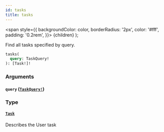 ```yaml
---
id: tasks
title: tasks
---
```


<span
style={{
      backgroundColor: color,
      borderRadius: '2px',
      color: '#fff',
      padding: '0.2rem',
    }}>
{children}
</span>
);

Find all tasks specified by query.

```graphql
tasks(
  query: TaskQuery!
): [Task!]!

```

### Arguments

#### `query` ([`TaskQuery!`](/docs/reference/tasklist-api/inputs/task-query))

### Type

#### [`Task`](/docs/reference/tasklist-api/objects/task)

Describes the User task
